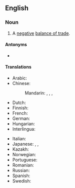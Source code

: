 {{also|trade-deficit}}
==English==

===Noun===
{{en-noun}}

# {{lb|en|economics}} A [[negative]] [[balance of trade]].

====Antonyms====
* {{l|en|trade surplus}}

====Translations====
{{trans-top|negative balance of trade}}
* Arabic: {{t-needed|ar}}
* Chinese:
*: Mandarin: {{t+|cmn|逆差|tr=nìchā|sc=Hani}}, {{t|cmn|貿易赤字|sc=Hani}}, {{t|cmn|贸易赤字|tr=màoyì chìzì|sc=Hani}}, {{t+|cmn|入超|tr=rùchāo}}
* Dutch: {{t+|nl|handelstekort|n}}
* Finnish: {{t|fi|kauppavaje}}
* French: {{t|fr|déficit commercial|m}}
* German: {{t|de|Handelsdefizit|n}}
* Hungarian: {{t|hu|[[kereskedelmi]] [[hiány]]}}
* Interlingua: {{t|ia|deficit commercial}}
{{trans-mid}}
* Italian: {{t|it|disavanzo commerciale}}
* Japanese: {{t|ja|貿易赤字|tr=ぼうえきあかじ, bōeki akaji|sc=Jpan}}, {{t+|ja|入超|tr=にゅうちょう, nyūchō|sc=Jpan}}, {{t|ja|貿易欠損|tr=ぼうえきｋっそん, bōeki kesson|sc=Jpan}}
* Kazakh: {{t|kk|сауда тапшылығы|sc=Cyrl}}
* Norwegian: {{t|no|handelsunderskudd|n}}
* Portuguese: {{t|pt|déficit comercial}}
* Romanian: {{t|ro|deficit comercial|n}}
* Russian: {{t|ru|торго́вый дефици́т|m}}
* Spanish: {{t|es|déficit comercial|m}}
* Swedish: {{t|sv|handelsunderskott}}
{{trans-bottom}}
